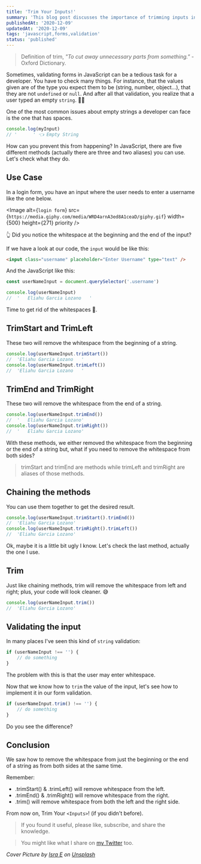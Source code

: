 ```yaml
---
title: 'Trim Your Inputs!'
summary: 'This blog post discusses the importance of trimming inputs in JavaScript form validation. It explains the common issue of empty strings with spaces and provides different methods to prevent this from happening. The post uses a login form as an example to illustrate the problem and its solutions.'
publishedAt: '2020-12-09'
updatedAt: '2020-12-09'
tags: 'javascript,forms,validation'
status: 'published'
---
```


> Definition of trim, _"To cut away unnecessary parts from something."_ - Oxford Dictionary.

Sometimes, validating forms in JavaScript can be a tedious task for a developer. You have to check many things. For instance, that the values given are of the type you expect them to be (string, number, object...), that they are not `undefined` or `null`. And after all that validation, you realize that a user typed an empty `string`. 🤦‍♂️

One of the most common issues about empty strings a developer can face is the one that has spaces.

```javascript
console.log(myInput)
// '      ' 👈 Empty String
```

How can you prevent this from happening? In JavaScript, there are five different methods (actually there are three and two aliases) you can use. Let's check what they do.

## Use Case

In a login form, you have an input where the user needs to enter a username like the one below.

<Image
	alt={`login form`}
	src={`https://media.giphy.com/media/WRD4arnA3ed8A1ceaD/giphy.gif`}
	width={500}
	height={271}
	priority
/>

👆 Did you notice the whitespace at the beginning and the end of the input?

If we have a look at our code, the `input` would be like this:

```html
<input class="username" placeholder="Enter Username" type="text" />
```

And the JavaScript like this:

```javascript
const userNameInput = document.querySelector('.username')

console.log(userNameInput)
//	'   Eliahu Garcia Lozano   '
```

Time to get rid of the whitespaces 🧹.

## TrimStart and TrimLeft

These two will remove the whitespace from the beginning of a string.

```javascript
console.log(userNameInput.trimStart())
//	'Eliahu Garcia Lozano   '
console.log(userNameInput.trimLeft())
//	'Eliahu Garcia Lozano   '
```

## TrimEnd and TrimRight

These two will remove the whitespace from the end of a string.

```javascript
console.log(userNameInput.trimEnd())
//	'   Eliahu Garcia Lozano'
console.log(userNameInput.trimRight())
//	'   Eliahu Garcia Lozano'
```

With these methods, we either removed the whitespace from the beginning or the end of a string but, what if you need to remove the whitespace from both sides?

> trimStart and trimEnd are methods while trimLeft and trimRight are aliases of those methods.

## Chaining the methods

You can use them together to get the desired result.

```javascript
console.log(userNameInput.trimStart().trimEnd())
//	'Eliahu Garcia Lozano'
console.log(userNameInput.trimRight().trimLeft())
//	'Eliahu Garcia Lozano'
```

Ok, maybe it is a little bit ugly I know. Let's check the last method, actually the one I use.

## Trim

Just like chaining methods, trim will remove the whitespace from left and right; plus, your code will look cleaner. 😅

```javascript
console.log(userNameInput.trim())
//	'Eliahu Garcia Lozano'
```

## Validating the input

In many places I've seen this kind of `string` validation:

```javascript
if (userNameInput !== '') {
	// do something
}
```

The problem with this is that the user may enter whitespace.

Now that we know how to `trim` the value of the input, let's see how to implement it in our form validation.

```javascript
if (userNameInput.trim() !== '') {
	// do something
}
```

Do you see the difference?

## Conclusion

We saw how to remove the whitespace from just the beginning or the end of a string as from both sides at the same time.

Remember:

- .trimStart() & .trimLeft() will remove whitespace from the left.
- .trimEnd() & .trimRight() will remove whitespace from the right.
- .trim() will remove whitespace from both the left and the right side.

From now on, Trim Your `<Inputs>`! (if you didn't before).

> If you found it useful, please like, subscribe, and share the knowledge.

> You might like what I share on [my Twitter][Twitter profile] too.

_Cover Picture by [Isra E][photo] on [Unsplash][Unsplash]_

[Twitter profile]: https://twitter.com/intent/user?screen_name=eligarlo
[photo]: https://unsplash.com/@isra_eh?utm_source=unsplash&utm_medium=referral&utm_content=creditCopyText
[Unsplash]: https://unsplash.com/s/photos/cut?utm_source=unsplash&utm_medium=referral&utm_content=creditCopyText
